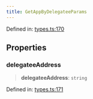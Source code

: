 ```yaml
---
title: GetAppByDelegateeParams
---
```


Defined in: [types.ts:170](https://github.com/LIT-Protocol/Vincent/blob/59bbcc58961d006596c8c80671cc1200f69f2946/packages/libs/contracts-sdk/src/types.ts#L170)

## Properties

### delegateeAddress

> **delegateeAddress**: `string`

Defined in: [types.ts:171](https://github.com/LIT-Protocol/Vincent/blob/59bbcc58961d006596c8c80671cc1200f69f2946/packages/libs/contracts-sdk/src/types.ts#L171)
